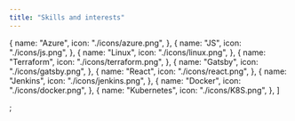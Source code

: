 ```yaml
---
title: "Skills and interests"
---
```


 
  {
    name: "Azure",
    icon: "./icons/azure.png",
  },
  {
    name: "JS",
    icon: "./icons/js.png",
  },
  {
    name: "Linux",
    icon: "./icons/linux.png",
  },
  {
    name: "Terraform",
    icon: "./icons/terraform.png",
  },
  {
    name: "Gatsby",
    icon: "./icons/gatsby.png",
  },
  {
    name: "React",
    icon: "./icons/react.png",
  },
  {
    name: "Jenkins",
    icon: "./icons/jenkins.png",
  },
  {
    name: "Docker",
    icon: "./icons/docker.png",
  },
   {
    name: "Kubernetes",
    icon: "./icons/K8S.png",
  },
]

;
